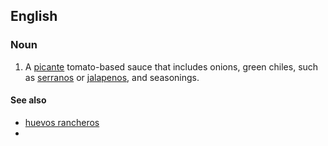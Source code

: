 ==English==

===Noun===
{{en-noun|sg=[[ranchero]] [[sauce]]|s|-}}

# A [[picante]] tomato-based sauce that includes onions, green chiles, such as [[serrano]]s or [[jalapeno]]s, and seasonings.

====See also====
*[[huevos rancheros]]
*{{pedialite}}